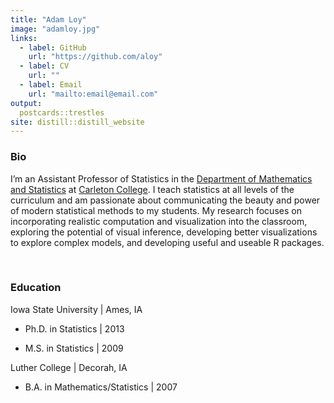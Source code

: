 ```yaml
---
title: "Adam Loy"
image: "adamloy.jpg"
links:
  - label: GitHub
    url: "https://github.com/aloy"
  - label: CV
    url: ""
  - label: Email
    url: "mailto:email@email.com"
output:
  postcards::trestles
site: distill::distill_website
---
```


### Bio

I’m an Assistant Professor of Statistics in the [Department of Mathematics and Statistics](https://www.carleton.edu/math/) at [Carleton College](https://www.carleton.edu). I teach statistics at all levels of the curriculum and am passionate about communicating the beauty and power of modern statistical methods to my students. My research focuses on incorporating realistic computation and visualization into the classroom, exploring the potential of visual inference, developing better visualizations to explore complex models, and developing useful and useable R packages.

<br>

### Education

Iowa State University | Ames, IA

- Ph.D. in Statistics | 2013

- M.S. in Statistics | 2009

Luther College | Decorah, IA

- B.A. in Mathematics/Statistics | 2007